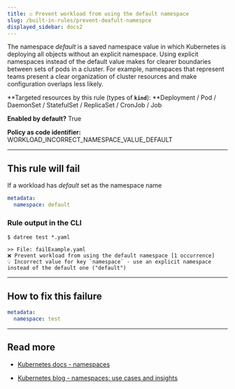 ```yaml
---
title: ☑️ Prevent workload from using the default namespace
slug: /built-in-rules/prevent-deafult-namespce
displayed_sidebar: docs2
---
```


The namespace _default_ is a saved namespace value in which Kubernetes is deploying all objects without an explicit namespace. Using explicit namespaces instead of the default value makes for clearer boundaries between sets of pods in a cluster. For example, namespaces that represent teams present a clear organization of cluster resources and make configuration overlaps less likely.

**Targeted resources by this rule (types of **`kind`**): **Deployment / Pod / DaemonSet / StatefulSet / ReplicaSet / CronJob / Job

**Enabled by default?** True

**Policy as code identifier:** WORKLOAD_INCORRECT_NAMESPACE_VALUE_DEFAULT

---

## This rule will fail

If a workload has _default_ set as the namespace name

```yaml
metadata:
  namespace: default
```

### Rule output in the CLI

```none
$ datree test *.yaml

>> File: failExample.yaml
❌ Prevent workload from using the default namespace [1 occurrence]
💡 Incorrect value for key `namespace` - use an explicit namespace instead of the default one ("default")
```

---

## How to fix this failure

```yaml
metadata:
  namespace: test
```

---

## Read more

- [Kubernetes docs - namespaces](https://kubernetes.io/docs/concepts/overview/working-with-objects/namespaces/)

- [Kubernetes blog - namespaces: use cases and insights](https://kubernetes.io/blog/2016/08/kubernetes-namespaces-use-cases-insights/)
